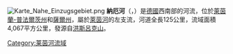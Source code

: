 {{noteTA|G1=德国地名|G2=Landkreis|G3=单位}}
[[Image:Karte_Nahe_Einzugsgebiet.png|right]]
{{Coord|49|58|11|N|7|53|21|E|display=title}}
'''納厄河'''（{{lang-de|Nahe}}，{{IPA-de|ˈnaːə|-|De-nahe2.ogg}}）是[[德國|德國]]西南部的河流，位於[[萊茵蘭-普法爾茨州|萊茵蘭-普法爾茨州]]和[[薩爾州|薩爾州]]，屬於[[萊茵河|萊茵河]]的左支流，河道全長125公里，流域面積4,067平方公里，發源自[[洪斯呂克山|洪斯呂克山]]。

{{Authority control}}
{{Germany-geo-stub}}
[[Category:莱茵河流域|Category:莱茵河流域]]